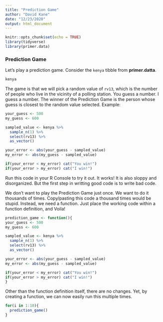 ```yaml
---
title: "Prediction Game"
author: "David Kane"
date: "12/23/2020"
output: html_document
---
```


```r
knitr::opts_chunk$set(echo = TRUE)
library(tidyverse)
library(primer.data)
```


### Prediction Game

Let's play a prediction game. Consider the `kenya` tibble from **primer.datta**.

```r
kenya
```

The game is that we will pick a random value of `rv13`, which is the number of people who live in the vicinity of a polling station. You guess a number. I guess a number. The winner of the Prediction Game is the person whose guess is closest to the random value selected. Example:

```r
your_guess <- 500
my_guess <- 600

sampled_value <- kenya %>% 
  sample_n(1) %>% 
  select(rv13) %>% 
  as_vector()

your_error <- abs(your_guess - sampled_value)
my_error <- abs(my_guess - sampled_value)

if(your_error < my_error) cat("You win!")
if(your_error > my_error) cat("I win!")
```


Run this code in your R Console to try it out. It works! It is also sloppy and disorganized. But the first step in writting good code is to write bad code.

We don't want to play the Prediction Game just once. We want to do it thousands of times. Copy/pasting this code a thousand times would be stupid. Instead, we need a function. Just place the working code within a function definition, and Voila!

```r
prediction_game <- function(){
your_guess <- 500
my_guess <- 600

sampled_value <- kenya %>% 
  sample_n(1) %>% 
  select(rv13) %>% 
  as_vector()

your_error <- abs(your_guess - sampled_value)
my_error <- abs(my_guess - sampled_value)

if(your_error < my_error) cat("You win!")
if(your_error > my_error) cat("I win!")
}
```

Other than the function definition itself, there are no changes. Yet, by creating a function, we can now easily run this multiple times.

```r
for(i in 1:10){
  prediction_game()
}
```


<!-- DK: Insert a detailed discussion about how we take this garbage and turn it into something much cleaner, pulling out the various lessons we want to teach readers. -->
